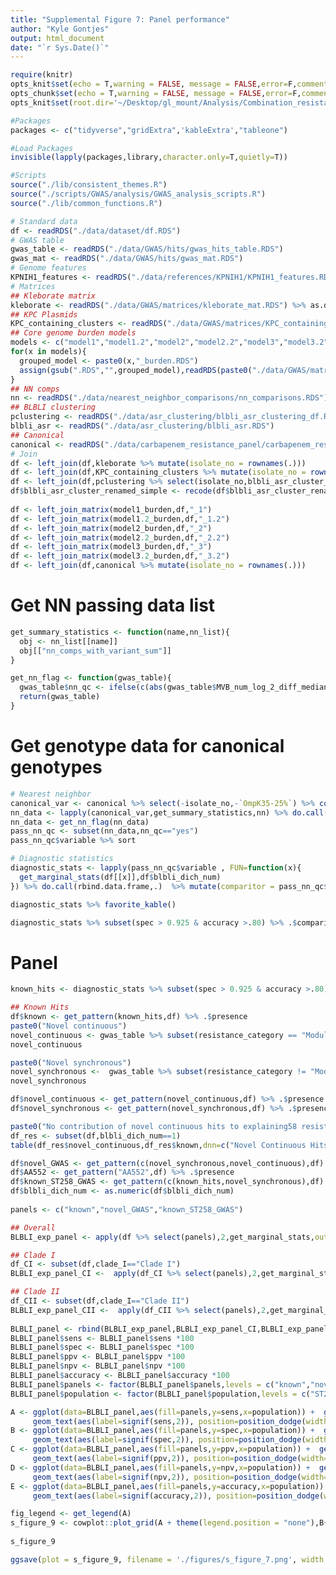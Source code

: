```yaml
---
title: "Supplemental Figure 7: Panel performance"
author: "Kyle Gontjes"
output: html_document
date: "`r Sys.Date()`"
---
```


```r
require(knitr)
opts_knit$set(echo = T,warning = FALSE, message = FALSE,error=F,comment=NA)
opts_chunk$set(echo = T,warning = FALSE, message = FALSE,error=F,comment=NA)
opts_knit$set(root.dir='~/Desktop/gl_mount/Analysis/Combination_resistance/pre-intro-blbli-resistance-ms/')
```

```r
#Packages
packages <- c("tidyverse","gridExtra",'kableExtra',"tableone")

#Load Packages
invisible(lapply(packages,library,character.only=T,quietly=T))

#Scripts
source("./lib/consistent_themes.R")
source("./scripts/GWAS/analysis/GWAS_analysis_scripts.R")
source("./lib/common_functions.R")
```

```r
# Standard data
df <- readRDS("./data/dataset/df.RDS") 
# GWAS table
gwas_table <- readRDS("./data/GWAS/hits/gwas_hits_table.RDS")
gwas_mat <- readRDS("./data/GWAS/hits/gwas_mat.RDS")
# Genome features
KPNIH1_features <- readRDS("./data/references/KPNIH1/KPNIH1_features.RDS")
# Matrices
## Kleborate matrix
kleborate <- readRDS("./data/GWAS/matrices/kleborate_mat.RDS") %>% as.data.frame 
## KPC Plasmids
KPC_containing_clusters <- readRDS("./data/GWAS/matrices/KPC_containing_cluster_mat.RDS") %>% as.data.frame 
## Core genome burden models
models <- c("model1","model1.2","model2","model2.2","model3","model3.2")
for(x in models){
  grouped_model <- paste0(x,"_burden.RDS")
  assign(gsub(".RDS","",grouped_model),readRDS(paste0("./data/GWAS/matrices/",grouped_model)) %>% as.data.frame)
}
## NN comps
nn <- readRDS("./data/nearest_neighbor_comparisons/nn_comparisons.RDS")
## BLBLI clustering
pclustering <- readRDS("./data/asr_clustering/blbli_asr_clustering_df.RDS")
blbli_asr <- readRDS("./data/asr_clustering/blbli_asr.RDS")
## Canonical
canonical <- readRDS("./data/carbapenem_resistance_panel/carbapenem_resistance_panel_matrix.RDS")
# Join
df <- left_join(df,kleborate %>% mutate(isolate_no = rownames(.)))
df <- left_join(df,KPC_containing_clusters %>% mutate(isolate_no = rownames(.))) 
df <- left_join(df,pclustering %>% select(isolate_no,blbli_asr_cluster_renamed))
df$blbli_asr_cluster_renamed_simple <- recode(df$blbli_asr_cluster_renamed,"No Feature"="Susceptible" )
   
df <- left_join_matrix(model1_burden,df,"_1")
df <- left_join_matrix(model1.2_burden,df,"_1.2")
df <- left_join_matrix(model2_burden,df,"_2")
df <- left_join_matrix(model2.2_burden,df,"_2.2")
df <- left_join_matrix(model3_burden,df,"_3")
df <- left_join_matrix(model3.2_burden,df,"_3.2")
df <- left_join(df,canonical %>% mutate(isolate_no = rownames(.))) 
```


# Get NN passing data list
```r
get_summary_statistics <- function(name,nn_list){
  obj <- nn_list[[name]]
  obj[["nn_comps_with_variant_sum"]]
}

get_nn_flag <- function(gwas_table){
  gwas_table$nn_qc <- ifelse(c(abs(gwas_table$MVB_num_log_2_diff_median) >1 | abs(gwas_table$IR_num_log_2_diff_median >1)),"yes","no")  
  return(gwas_table)  
}
```

# Get genotype data for canonical genotypes
```r
# Nearest neighbor
canonical_var <- canonical %>% select(-isolate_no,-`OmpK35-25%`) %>% colnames()
nn_data <- lapply(canonical_var,get_summary_statistics,nn) %>% do.call(rbind,.) %>% mutate(variable = canonical_var)  
nn_data <- get_nn_flag(nn_data)
pass_nn_qc <- subset(nn_data,nn_qc=="yes")
pass_nn_qc$variable %>% sort

# Diagnostic statistics 
diagnostic_stats <- lapply(pass_nn_qc$variable , FUN=function(x){
  get_marginal_stats(df[[x]],df$blbli_dich_num)
}) %>% do.call(rbind.data.frame,.)  %>% mutate(comparitor = pass_nn_qc$variable )

diagnostic_stats %>% favorite_kable()

diagnostic_stats %>% subset(spec > 0.925 & accuracy >.80) %>% .$comparitor
```

# Panel
```r
known_hits <- diagnostic_stats %>% subset(spec > 0.925 & accuracy >.80) %>% .$comparitor %>% subset(.!='OmpK36_non_syn')

## Known Hits
df$known <- get_pattern(known_hits,df) %>% .$presence
paste0("Novel continuous")
novel_continuous <- gwas_table %>% subset(resistance_category == "Modulator"  & explanatory_qc=="Yes") %>% .$genotype  %>% subset(!. %in% c("KPNIH1_RS18665","KPNIH1_RS07805",known_hits,"OmpK36-0%",'OmpK36_putative_function_altering','OmpK36GD','OmpK36_loop3_insertion'))
novel_continuous

paste0("Novel synchronous")
novel_synchronous <-  gwas_table %>% subset(resistance_category != "Modulator" & explanatory_qc=="Yes") %>% subset(!locus_tag %in% c("KPNIH1_RS18665","KPNIH1_RS07805",known_hits,"OmpK36-0%")) %>% .$genotype %>% subset(!.%in%c('AA018'))
novel_synchronous

df$novel_continuous <- get_pattern(novel_continuous,df) %>% .$presence 
df$novel_synchronous <- get_pattern(novel_synchronous,df) %>% .$presence 

paste0("No contribution of novel continuous hits to explaining58 resistant strains: ") 
df_res <- subset(df,blbli_dich_num==1)
table(df_res$novel_continuous,df_res$known,dnn=c("Novel Continuous Hits","Known Hits"))

df$novel_GWAS <- get_pattern(c(novel_synchronous,novel_continuous),df) %>% .$presence 
df$AA552 <- get_pattern("AA552",df) %>% .$presence 
df$known_ST258_GWAS <- get_pattern(c(known_hits,novel_synchronous),df) %>% .$presence 
df$blbli_dich_num <- as.numeric(df$blbli_dich_num)
 
panels <- c("known","novel_GWAS","known_ST258_GWAS")

## Overall
BLBLI_exp_panel <- apply(df %>% select(panels),2,get_marginal_stats,outcome=df$blbli_dich_num) %>% do.call(rbind,.) %>% as.data.frame%>% mutate(phenotype = c(rep("BLBLI",3)),population = c(rep("ST258",3)),panels=panels) 

## Clade I
df_CI <- subset(df,clade_I=="Clade I")
BLBLI_exp_panel_CI <-  apply(df_CI %>% select(panels),2,get_marginal_stats,outcome=df_CI$blbli_dich_num)  %>% do.call(rbind,.) %>% as.data.frame%>% mutate(phenotype = c(rep("BLBLI",3)),population = c(rep("Clade I",3)),panels=panels) 

## Clade II
df_CII <- subset(df,clade_I=="Clade II") 
BLBLI_exp_panel_CII <-  apply(df_CII %>% select(panels),2,get_marginal_stats,outcome=df_CII$blbli_dich_num)  %>% do.call(rbind,.) %>% as.data.frame%>% mutate(phenotype = c(rep("BLBLI",3)),population = c(rep("Clade II",3)),panels=panels) 
                                   
BLBLI_panel <- rbind(BLBLI_exp_panel,BLBLI_exp_panel_CI,BLBLI_exp_panel_CII) %>% `rownames<-`(NULL) 
BLBLI_panel$sens <- BLBLI_panel$sens *100
BLBLI_panel$spec <- BLBLI_panel$spec *100
BLBLI_panel$ppv <- BLBLI_panel$ppv *100
BLBLI_panel$npv <- BLBLI_panel$npv *100 
BLBLI_panel$accuracy <- BLBLI_panel$accuracy *100
BLBLI_panel$panels <- factor(BLBLI_panel$panels,levels = c("known","novel_GWAS","known_ST258_GWAS"))
BLBLI_panel$population <- factor(BLBLI_panel$population,levels = c("ST258","Clade I","Clade II"))  
```

```r
A <- ggplot(data=BLBLI_panel,aes(fill=panels,y=sens,x=population)) +  geom_bar(stat = "identity",position='dodge') + theme_bw_me + ylab("Sensitivity") + xlab("")  + ylim(0,105) +
     geom_text(aes(label=signif(sens,2)), position=position_dodge(width=0.9), vjust=-0.25)  + panel_scale_v+ sfig9_format
B <- ggplot(data=BLBLI_panel,aes(fill=panels,y=spec,x=population)) +  geom_bar(stat = "identity",position='dodge')+ theme_bw_me + ylab("Specificity") + xlab("") + ylim(0,105)+
     geom_text(aes(label=signif(spec,2)), position=position_dodge(width=0.9), vjust=-0.25) + panel_scale_v+ sfig9_format
C <- ggplot(data=BLBLI_panel,aes(fill=panels,y=ppv,x=population)) +  geom_bar(stat = "identity",position='dodge')+ theme_bw_me+ ylab("Positive predictive value") + xlab("") + ylim(0,105)+
     geom_text(aes(label=signif(ppv,2)), position=position_dodge(width=0.9), vjust=-0.25) + panel_scale_v + sfig9_format
D <- ggplot(data=BLBLI_panel,aes(fill=panels,y=npv,x=population)) +  geom_bar(stat = "identity",position='dodge')+ theme_bw_me+ ylab("Negative predictive value") + xlab("") + ylim(0,105)+
     geom_text(aes(label=signif(npv,2)), position=position_dodge(width=0.9), vjust=-0.25) + panel_scale_v + sfig9_format
E <- ggplot(data=BLBLI_panel,aes(fill=panels,y=accuracy,x=population)) +  geom_bar(stat = "identity",position='dodge')+ theme_bw_me+ ylab("Accuracy") + xlab("") + ylim(0,105)+
     geom_text(aes(label=signif(accuracy,2)), position=position_dodge(width=0.9), vjust=-0.25) + panel_scale_v + sfig9_format  
```

```r
fig_legend <- get_legend(A)
s_figure_9 <- cowplot::plot_grid(A + theme(legend.position = "none"),B+ theme(legend.position = "none"),C+ theme(legend.position = "none"),D+ theme(legend.position = "none"),E+ theme(legend.position = "none"),fig_legend,labels = c("A","B","C","D","E",""),ncol=2,label_size = 18,rel_widths = c(1,1,1,1,1,1),label_y = 1,label_x = -0.009)
 
s_figure_9
```

```r
ggsave(plot = s_figure_9, filename = './figures/s_figure_7.png', width = 12, height = 10.5,limitsize=FALSE,bg='white')
```